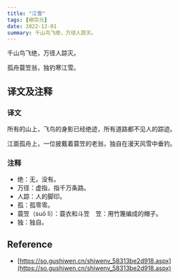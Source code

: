 ```yaml
---
title: "江雪"
tags: [柳宗元]
date: 2022-12-01
summary: 千山鸟飞绝，万径人踪灭。
---
```


千山鸟飞绝，万径人踪灭。

孤舟蓑笠翁，独钓寒江雪。

## 译文及注释

### 译文

所有的山上，飞鸟的身影已经绝迹，所有道路都不见人的踪迹。

江面孤舟上，一位披戴着蓑笠的老翁，独自在漫天风雪中垂钓。

### 注释

- 绝：无，没有。
- 万径：虚指，指千万条路。
- 人踪：人的脚印。
- 孤：孤零零。
- 蓑笠（suō lì）：蓑衣和斗笠　笠：用竹篾编成的帽子。
- 独：独自。

## Reference

- [https://so.gushiwen.cn/shiwenv_58313be2d918.aspx](https://so.gushiwen.cn/shiwenv_58313be2d918.aspx)